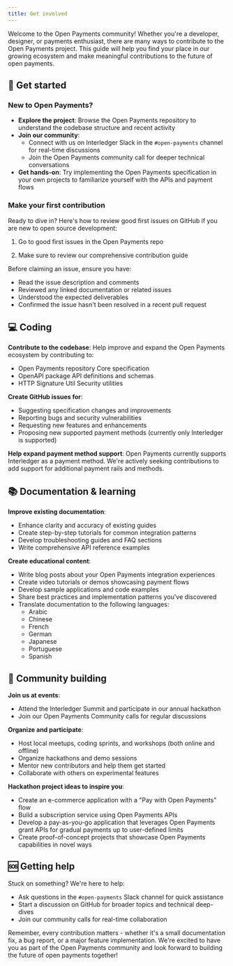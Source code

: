 ```yaml
---
title: Get involved
---
```



Welcome to the Open Payments community! Whether you're a developer, designer, or payments enthusiast, there are many ways to contribute to the Open Payments project. This guide will help you find your place in our growing ecosystem and make meaningful contributions to the future of open payments.

## 🚀 Get started

### New to Open Payments?

- **Explore the project**: Browse the <LinkOut href='https://github.com/interledger/open-payments'>Open Payments repository</LinkOut> to understand the codebase structure and recent activity
- **Join our community**:
  - Connect with us on <LinkOut href='https://communityinviter.com/apps/interledger/interledger-working-groups-slack'>Interledger Slack</LinkOut> in the `#open-payments` channel for real-time discussions
  - Join the <LinkOut href='https://calendar.google.com/calendar/event?action=TEMPLATE&tmeid=MDNjYTdhYmE5MTgwNGJhMmIxYmU0YWFkMzI2NTFmMjVfMjAyNDA1MDhUMTIwMDAwWiBjX2NqMDI3Z21oc3VqazkxZXZpMjRkOXB2bXQ0QGc&tmsrc=c_cj027gmhsujk91evi24d9pvmt4%40group.calendar.google.com&scp=ALL'>Open Payments community call</LinkOut> for deeper technical conversations
- **Get hands-on**: Try implementing the Open Payments specification in your own projects to familiarize yourself with the APIs and payment flows

### Make your first contribution

Ready to dive in? Here's how to review good first issues on GitHub if you are new to open source development:

1. Go to <LinkOut href='https://github.com/interledger/open-payments/issues?q=is%3Aissue+is%3Aopen+label%3A%22good+first+issue%22'>good first issues</LinkOut> in the Open Payments repo

2. Make sure to review our comprehensive <LinkOut href='https://github.com/interledger/open-payments/blob/main/.github/contributing.md'>contribution guide</LinkOut>

Before claiming an issue, ensure you have:

- Read the issue description and comments
- Reviewed any linked documentation or related issues
- Understood the expected deliverables
- Confirmed the issue hasn't been resolved in a recent pull request

## 💻 Coding

**Contribute to the codebase**: Help improve and expand the Open Payments ecosystem by contributing to:

- Open Payments repository <LinkOut href='https://github.com/interledger/open-payments'>Core specification</LinkOut>
- OpenAPI package <LinkOut href='https://github.com/interledger/open-payments/tree/main/packages/openapi'>API definitions and schemas</LinkOut>
- HTTP Signature Util <LinkOut href='https://github.com/interledger/open-payments/tree/main/packages/http-signature-utils'>Security utilities</LinkOut>

**Create GitHub issues for**:

- Suggesting specification changes and improvements
- Reporting bugs and security vulnerabilities
- Requesting new features and enhancements
- Proposing new supported payment methods (currently only Interledger is supported)

**Help expand payment method support**: Open Payments currently supports Interledger as a payment method. We're actively seeking contributions to add support for additional payment rails and methods.

## 📚 Documentation & learning

**Improve existing documentation**:

- Enhance clarity and accuracy of existing guides
- Create step-by-step tutorials for common integration patterns
- Develop troubleshooting guides and FAQ sections
- Write comprehensive API reference examples

**Create educational content**:

- Write blog posts about your Open Payments integration experiences
- Create video tutorials or demos showcasing payment flows
- Develop sample applications and code examples
- Share best practices and implementation patterns you've discovered
- Translate documentation to the following languages:
  - Arabic
  - Chinese
  - French
  - German
  - Japanese
  - Portuguese
  - Spanish

## 🤝 Community building

**Join us at events**:

- Attend the <LinkOut href='https://interledger.org/summit'>Interledger Summit</LinkOut> and participate in our annual hackathon
- Join our <LinkOut href='https://calendar.google.com/calendar/event?action=TEMPLATE&tmeid=MDNjYTdhYmE5MTgwNGJhMmIxYmU0YWFkMzI2NTFmMjVfMjAyNDA1MDhUMTIwMDAwWiBjX2NqMDI3Z21oc3VqazkxZXZpMjRkOXB2bXQ0QGc&tmsrc=c_cj027gmhsujk91evi24d9pvmt4%40group.calendar.google.com&scp=ALL'>Open Payments Community calls</LinkOut> for regular discussions

**Organize and participate**:

- Host local meetups, coding sprints, and workshops (both online and offline)
- Organize hackathons and demo sessions
- Mentor new contributors and help them get started
- Collaborate with others on experimental features

**Hackathon project ideas to inspire you**:

- Create an e-commerce application with a "Pay with Open Payments" flow
- Build a subscription service using Open Payments APIs
- Develop a pay-as-you-go application that leverages Open Payments grant APIs for gradual payments up to user-defined limits
- Create proof-of-concept projects that showcase Open Payments capabilities in novel ways

## 🆘 Getting help

Stuck on something? We're here to help:

- Ask questions in the `#open-payments` <LinkOut href='https://communityinviter.com/apps/interledger/interledger-working-groups-slack'>Slack channel</LinkOut> for quick assistance
- Start a <LinkOut href='https://github.com/interledger/open-payments/discussions'>discussion</LinkOut> on GitHub for broader topics and technical deep-dives
- Join our <LinkOut href='https://calendar.google.com/calendar/event?action=TEMPLATE&tmeid=MDNjYTdhYmE5MTgwNGJhMmIxYmU0YWFkMzI2NTFmMjVfMjAyNDA1MDhUMTIwMDAwWiBjX2NqMDI3Z21oc3VqazkxZXZpMjRkOXB2bXQ0QGc&tmsrc=c_cj027gmhsujk91evi24d9pvmt4%40group.calendar.google.com&scp=ALL'>community calls</LinkOut> for real-time collaboration

Remember, every contribution matters - whether it's a small documentation fix, a bug report, or a major feature implementation. We're excited to have you as part of the Open Payments community and look forward to building the future of open payments together!
